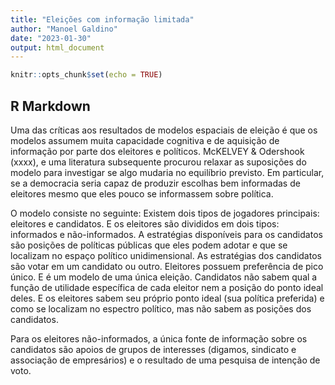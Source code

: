 ```yaml
---
title: "Eleições com informação limitada"
author: "Manoel Galdino"
date: "2023-01-30"
output: html_document
---
```


```r
knitr::opts_chunk$set(echo = TRUE)
```

## R Markdown
Uma das críticas aos resultados de modelos espaciais de eleição é que os modelos assumem muita capacidade cognitiva e de aquisição de informação por parte dos eleitores e políticos. McKELVEY & Odershook (xxxx), e uma literatura subsequente procurou relaxar as suposições do modelo para investigar se algo mudaria no equilíbrio previsto. Em particular, se a democracia seria capaz de produzir escolhas bem informadas de eleitores mesmo que eles pouco se informassem sobre política.

O modelo consiste no seguinte:
Existem dois tipos de jogadores principais: eleitores e candidatos. E os eleitores são divididos em dois tipos: informados e não-informados. A estratégias disponíveis para os candidatos são posições de políticas públicas que eles podem adotar e que se localizam no espaço político unidimensional. As estratégias dos candidatos são votar em um candidato ou outro. Eleitores possuem preferência de pico único. E é um modelo de uma única eleição. Candidatos não sabem qual a função de utilidade específica de cada eleitor nem a posição do ponto ideal deles. E os eleitores sabem seu próprio ponto ideal (sua política preferida) e como se localizam no espectro político, mas não sabem as posições dos candidatos.

Para os eleitores não-informados, a única fonte de informação sobre os candidatos são apoios de grupos de interesses (digamos, sindicato e associação de empresários) e o resultado de uma pesquisa de intenção de voto.
